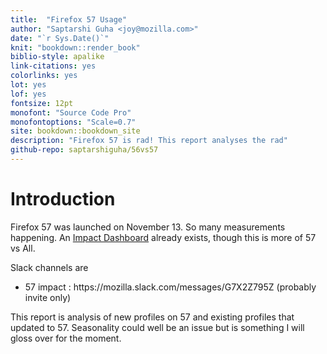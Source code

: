 ```yaml
--- 
title:  "Firefox 57 Usage"
author: "Saptarshi Guha <joy@mozilla.com>"
date: "`r Sys.Date()`"
knit: "bookdown::render_book"
biblio-style: apalike
link-citations: yes
colorlinks: yes
lot: yes
lof: yes
fontsize: 12pt
monofont: "Source Code Pro"
monofontoptions: "Scale=0.7"
site: bookdown::bookdown_site
description: "Firefox 57 is rad! This report analyses the rad"
github-repo: saptarshiguha/56vs57
---
```


# Introduction {#intro}

Firefox 57 was launched on November 13. So many measurements happening. An
[Impact Dashboard](https://strategy-and-insights.mozilla.com/topline-metrics/index.html) already
exists, though this is more of 57 vs All.

Slack channels are

- 57 impact : https://mozilla.slack.com/messages/G7X2Z795Z (probably invite
  only)
  
This report is analysis of new profiles on 57 and existing profiles that updated
to 57. Seasonality could well be an issue but is something I will gloss over for
the moment.



